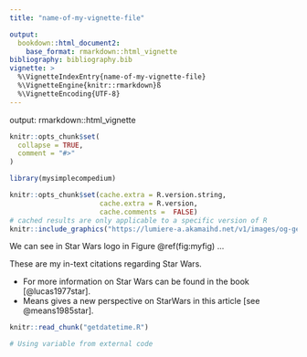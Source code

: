 ```yaml
---
title: "name-of-my-vignette-file"

output: 
  bookdown::html_document2:
    base_format: rmarkdown::html_vignette
bibliography: bibliography.bib
vignette: >
  %\VignetteIndexEntry{name-of-my-vignette-file}
  %\VignetteEngine{knitr::rmarkdown}ß
  %\VignetteEncoding{UTF-8}
---
```

output: rmarkdown::html_vignette

```r
knitr::opts_chunk$set(
  collapse = TRUE,
  comment = "#>"
)
```

```r
library(mysimplecompedium)
```


```r
knitr::opts_chunk$set(cache.extra = R.version.string,
                      cache.extra = R.version,
                      cache.comments =  FALSE)
# cached results are only applicable to a specific version of R
knitr::include_graphics("https://lumiere-a.akamaihd.net/v1/images/og-generic_02031d2b.png?region=0%2C0%2C1200%2C1200")
```

We can see in Star Wars logo in Figure \@ref(fig:myfig) ...

These are my in-text citations regarding Star Wars.

- For more information on Star Wars can be found in the book [@lucas1977star].
- Means gives a new perspective on StarWars in this article [see @means1985star].

```r
knitr::read_chunk("getdatetime.R")
```


```r
# Using variable from external code
```
